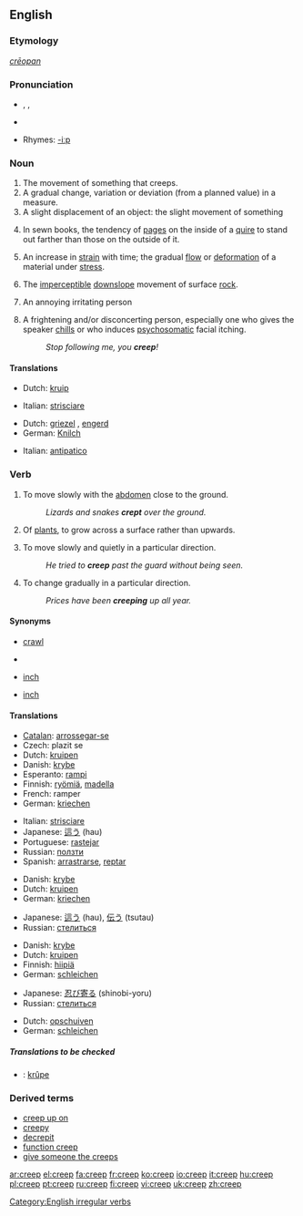 ==English==

===Etymology===
{{OE.}} ''[[crēopan]]''

===Pronunciation===
* {{AHD|/krēp/}}, {{IPA|/kriːp/}}, {{SAMPA|/kri:p/}}
*{{audio|en-us-creep.ogg|Audio (US)}}

*Rhymes: [[Rhymes:English:-iːp|-iːp]]

===Noun===
{{en-noun}}

# The movement of something that creeps.
# A gradual change, variation or deviation (from a planned value) in a measure.
# A slight displacement of an object: the slight movement of something
# {{context|publishing}} In sewn books, the tendency of [[page]]s on the inside of a [[quire]] to stand out farther than those on the outside of it.
# {{context|materials science}} An increase in [[strain]] with time; the gradual [[flow]] or [[deformation]] of a material under [[stress]].
# {{geology}} The [[imperceptible]] [[downslope]] movement of surface [[rock]].
# {{context|informal|pejorative}} An annoying irritating person
# {{context|informal|pejorative}} A frightening and/or disconcerting person, especially one who gives the speaker [[chills]] or who induces [[psychosomatic]] facial itching.
#: ''Stop following me, you '''creep'''!''

====Translations====
{{trans-top|movement of something that creeps}}
*Dutch: [[kruip]] {{m}}
{{trans-mid}}
*Italian: [[strisciare]] {{m}}
{{trans-bottom}}

{{trans-top|gradual change in a measure}}
{{trans-mid}}
{{trans-bottom}}

{{trans-top|informal: an annoyingly unpleasant person}}
*Dutch: [[griezel]] {{m}}, [[engerd]] {{m}}
*German: [[Knilch]] {{m}}
{{trans-mid}}
*Italian: [[antipatico]] {{m}}
{{trans-bottom}}

===Verb===
{{en-verb|creeps|creeping|crept|'''[[crept]]''' or archaic '''[[cropen]]'''}}

# {{transitive}} To move slowly with the [[abdomen]] close to the ground.
#: ''Lizards and snakes '''crept''' over the ground.''
# {{transitive}} Of [[plant]]s, to grow across a surface rather than upwards.
# {{transitive}} To move slowly and quietly in a particular direction.
#: ''He tried to '''creep''' past the guard without being seen.''
# {{transitive}} To change gradually in a particular direction.
#: ''Prices have been '''creeping''' up all year.''

====Synonyms====
*{{i-c|move slowly with the abdomen close to the ground}} [[crawl]]
*{{i-c|grow across a surface rather than upwards}}
*{{i-c|move slowly and quietly in a particular direction}} [[inch]]
*{{i-c|change gradually in a particular direction}} [[inch]]

====Translations====
{{trans-top|move slowly with the abdomen close to the ground}}
*[[Catalan]]: [[arrossegar-se]]
*Czech: plazit se
*Dutch: [[kruipen]]
*Danish: [[krybe]]
*Esperanto: [[rampi]]
*Finnish: [[ryömiä]], [[madella]]
*French: ramper
*German: [[kriechen]]
{{trans-mid}}
*Italian: [[strisciare]]
*Japanese: [[這う]] (hau)
*Portuguese: [[rastejar]]
*Russian: [[ползти]]
*Spanish: [[arrastrarse]], [[reptar]]
{{trans-bottom}}

{{trans-top|grow across a surface rather than upwards}}
*Danish: [[krybe]]
*Dutch: [[kruipen]]
*German: [[kriechen]]
{{trans-mid}}
*Japanese: [[這う]] (hau), [[伝う]] (tsutau)
*Russian: [[стелиться]]
{{trans-bottom}}

{{trans-top|move slowly and quietly in a particular direction}}
*Danish: [[krybe]]
*Dutch: [[kruipen]]
*Finnish: [[hiipiä]]
*German: [[schleichen]]
{{trans-mid}}
*Japanese: [[忍び寄る]] (shinobi-yoru)
*Russian: [[стелиться]]
{{trans-bottom}}

{{trans-top|change gradually in a particular direction}}
*Dutch: [[opschuiven]]
*German: [[schleichen]]
{{trans-mid}}
{{trans-bottom}}

=====Translations to be checked=====
{{checktrans}}
*{{ttbc|Frisian}}: [[krûpe]]

===Derived terms===
*[[creep up on]]
*[[creepy]]
*[[decrepit]]
*[[function creep]]
*[[give someone the creeps]]

[[Category:English irregular verbs]]

[[ar:creep]]
[[el:creep]]
[[fa:creep]]
[[fr:creep]]
[[ko:creep]]
[[io:creep]]
[[it:creep]]
[[hu:creep]]
[[pl:creep]]
[[pt:creep]]
[[ru:creep]]
[[fi:creep]]
[[vi:creep]]
[[uk:creep]]
[[zh:creep]]